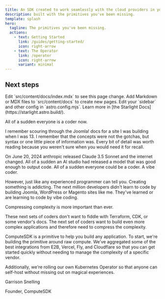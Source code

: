```yaml
---
title: An SDK created to work seamlessly with the cloud providers in your stack
description: built with the primitives you've been missing.
template: splash
hero:
  tagline: The primitives you've been missing. 
  actions:
    - text: Getting Started
      link: /guides/getting-started/
      icon: right-arrow
    - text: The Operator
      link: /operator
      icon: right-arrow
      variant: minimal
---
```



## Next steps

<CardGrid stagger>
	<Card title="Update content" icon="npm">
		Edit `src/content/docs/index.mdx` to see this page change.
	</Card>
	<Card title="Add new content" icon="rocket">
		Add Markdown or MDX files to `src/content/docs` to create new pages.
	</Card>
	<Card title="Configure your site" icon="seti:todo">
		Edit your `sidebar` and other config in `astro.config.mjs`.
	</Card>
	<Card title="Read the docs" icon="open-book">
		Learn more in [the Starlight Docs](https://starlight.astro.build/).
	</Card>
</CardGrid>

<div class="pt-24 text-gray-600 dark:text-gray-300 text-2xl">
<p>All of a sudden everyone is a coder now.</p>

<p>
          I remember scouring through the Joomla! docs for a site I was building
          when I was 13. I remember that the concepts were not the gotchas, but
          syntax or one little piece of information was. Every bit of detail was
          worth reading because you weren't sure when you would need it for
          recall.
        </p>

<p>
          On June 20, 2024 anthropic released Claude 3.5 Sonnet and the internet
          changed. All of a sudden an AI studio had released a model that was
          good enough to output code. All of a sudden everyone could be a coder.
          A vibe coder.
        </p>

<p>
          However, just like any experienced programmer can tell you. Creating
          something is addicting. The next million developers didn't learn to
          code by building Joomla, WordPress or Magento sites like me. They've
          learned or are learning to code by vibe coding.
        </p>

</div>

<div  class="font-bold text-gray-900 dark:text-white text-2xl py-2">
<p>
          Compressing complexity is more important than ever.
        </p>
	</div>
<div class="text-gray-600 dark:text-gray-300 text-2xl">
<p>
          These next sets of coders don't want to fiddle with Terraform, CDK, or
          some vendor's docs. The next set of coders want to build even more
          complex applications and therefore need to compress the complexity.
        </p>

<p>
		ComputeSDK is a primitive to help you build any application. To start,
          we're building the primitive around raw compute. We've aggregated some
          of the best integrations from E2B, Vercel, Fly, and Cloudflare so that
          you can get started quickly without needing to manage the complexity
          of a specific vendor.
        </p>

<p>
		 Additionally, we're rolling our own Kubernetes Operator so that anyone
          can self-host without missing out on magical experiences.
        </p>
	</div>
<div class="pt-6">
<div class="font-semibold text-gray-900 dark:text-white text-2xl">
          <p >
            Garrison Snelling
          </p>
		  </div>
		  <div class="text-gray-600 dark:text-gray-300 text-2xl">
          <p>Founder, ComputeSDK</p>
		  </div>
		  </div>
